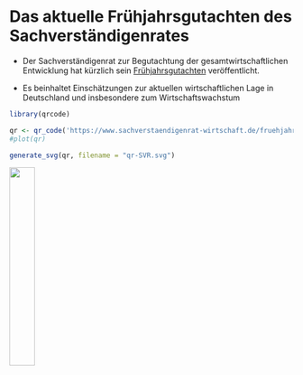 # Das aktuelle Frühjahrsgutachten des Sachverständigenrates {-}

- Der Sachverständigenrat zur Begutachtung der gesamtwirtschaftlichen Entwicklung hat kürzlich sein [Frühjahrsgutachten](https://www.sachverstaendigenrat-wirtschaft.de/fruehjahrsgutachten-2025.html?returnUrl=%2Findex.html&cHash=2634b3bf5093301757fc6d923d7bb23a) veröffentlicht.

- Es beinhaltet Einschätzungen zur aktuellen wirtschaftlichen Lage in Deutschland und insbesondere zum Wirtschaftswachstum

```r
library(qrcode)

qr <- qr_code('https://www.sachverstaendigenrat-wirtschaft.de/fruehjahrsgutachten-2025.html?returnUrl=%2Findex.html&cHash=2634b3bf5093301757fc6d923d7bb23a')
#plot(qr)

generate_svg(qr, filename = "qr-SVR.svg")

```

![](qr-SVR.svg){width="30%"} 